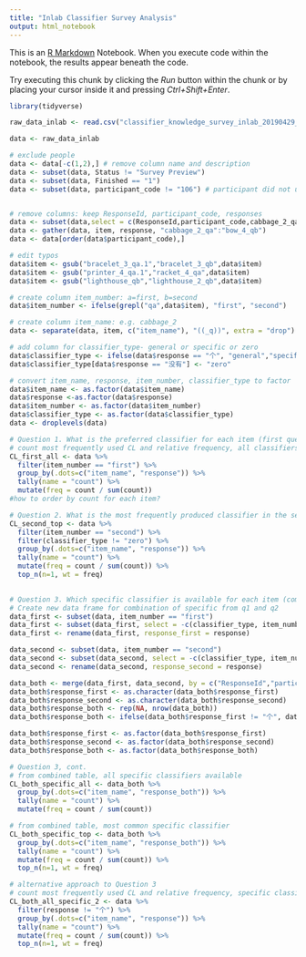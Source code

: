 ```yaml
---
title: "Inlab Classifier Survey Analysis"
output: html_notebook
---
```


This is an [R Markdown](http://rmarkdown.rstudio.com) Notebook. When you execute code within the notebook, the results appear beneath the code. 

Try executing this chunk by clicking the *Run* button within the chunk or by placing your cursor inside it and pressing *Ctrl+Shift+Enter*. 

```r
library(tidyverse)
```


```r
raw_data_inlab <- read.csv("classifier_knowledge_survey_inlab_20190429_20191025.csv", encoding="UTF-8")

data <- raw_data_inlab
```


```r

# exclude people
data <- data[-c(1,2),] # remove column name and description
data <- subset(data, Status != "Survey Preview")
data <- subset(data, Finished == "1")
data <- subset(data, participant_code != "106") # participant did not use classifiers


# remove columns: keep ResponseId, participant_code, responses
data <- subset(data,select = c(ResponseId,participant_code,cabbage_2_qa:bow_4_qb))
data <- gather(data, item, response, "cabbage_2_qa":"bow_4_qb")
data <- data[order(data$participant_code),]

# edit typos
data$item <- gsub("bracelet_3_qa.1","bracelet_3_qb",data$item)
data$item <- gsub("printer_4_qa.1","racket_4_qa",data$item)
data$item <- gsub("lighthouse_qb","lighthouse_2_qb",data$item)

```

```r

# create column item_number: a=first, b=second
data$item_number <- ifelse(grepl("qa",data$item), "first", "second")

# create column item_name: e.g. cabbage_2
data <- separate(data, item, c("item_name"), "((_q))", extra = "drop")

# add column for classifier_type- general or specific or zero
data$classifier_type <- ifelse(data$response == "个", "general","specific")
data$classifier_type[data$response == "没有"] <- "zero"

# convert item_name, response, item_number, classifier_type to factor
data$item_name <- as.factor(data$item_name)
data$response <-as.factor(data$response)
data$item_number <- as.factor(data$item_number)
data$classifier_type <- as.factor(data$classifier_type)
data <- droplevels(data)
```


```r
# Question 1. What is the preferred classifier for each item (first question)?
# count most frequently used CL and relative frequency, all classifiers, sorted by item
CL_first_all <- data %>% 
  filter(item_number == "first") %>% 
  group_by(.dots=c("item_name", "response")) %>% 
  tally(name = "count") %>% 
  mutate(freq = count / sum(count))
#how to order by count for each item?

```

```r
# Question 2. What is the most frequently produced classifier in the second question?
CL_second_top <- data %>%
  filter(item_number == "second") %>%
  filter(classifier_type != "zero") %>%
  group_by(.dots=c("item_name", "response")) %>% 
  tally(name = "count") %>%
  mutate(freq = count / sum(count)) %>% 
  top_n(n=1, wt = freq)
  
```

```r
# Question 3. Which specific classifier is available for each item (combination of q1 and q2)?
# Create new data frame for combination of specific from q1 and q2
data_first <- subset(data, item_number == "first")
data_first <- subset(data_first, select = -c(classifier_type, item_number))
data_first <- rename(data_first, response_first = response)

data_second <- subset(data, item_number == "second")
data_second <- subset(data_second, select = -c(classifier_type, item_number))
data_second <- rename(data_second, response_second = response)

data_both <- merge(data_first, data_second, by = c("ResponseId","participant_code", "item_name"))
data_both$response_first <- as.character(data_both$response_first)
data_both$response_second <- as.character(data_both$response_second)
data_both$response_both <- rep(NA, nrow(data_both))
data_both$response_both <- ifelse(data_both$response_first != "个", data_both$response_first, data_both$response_second)

data_both$response_first <- as.factor(data_both$response_first)
data_both$response_second <- as.factor(data_both$response_second)
data_both$response_both <- as.factor(data_both$response_both)

```

```r
# Question 3, cont.
# from combined table, all specific classifiers available
CL_both_specific_all <- data_both %>%
  group_by(.dots=c("item_name", "response_both")) %>% 
  tally(name = "count") %>% 
  mutate(freq = count / sum(count))

# from combined table, most common specific classifier
CL_both_specific_top <- data_both %>%
  group_by(.dots=c("item_name", "response_both")) %>% 
  tally(name = "count") %>% 
  mutate(freq = count / sum(count)) %>%
  top_n(n=1, wt = freq)
```

```r
# alternative approach to Question 3
# count most frequently used CL and relative frequency, specific classifiers only, from both questions
CL_both_all_specific_2 <- data %>% 
  filter(response != "个") %>%
  group_by(.dots=c("item_name", "response")) %>% 
  tally(name = "count") %>% 
  mutate(freq = count / sum(count)) %>%
  top_n(n=1, wt = freq)

```

